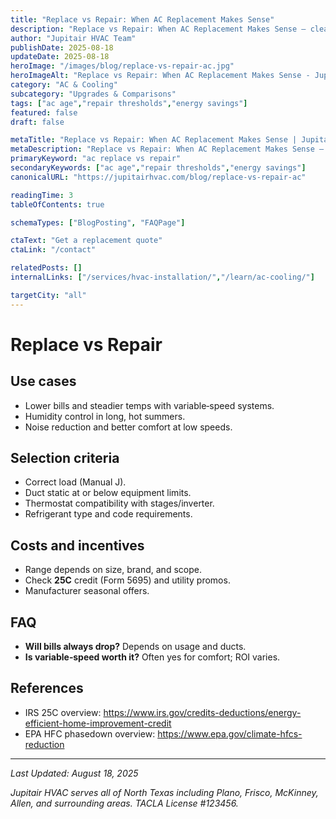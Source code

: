 ```yaml
---
title: "Replace vs Repair: When AC Replacement Makes Sense"
description: "Replace vs Repair: When AC Replacement Makes Sense — clear steps, practical detail, and when to call a pro in North Texas."
author: "Jupitair HVAC Team"
publishDate: 2025-08-18
updateDate: 2025-08-18
heroImage: "/images/blog/replace-vs-repair-ac.jpg"
heroImageAlt: "Replace vs Repair: When AC Replacement Makes Sense - Jupitair HVAC"
category: "AC & Cooling"
subcategory: "Upgrades & Comparisons"
tags: ["ac age","repair thresholds","energy savings"]
featured: false
draft: false

metaTitle: "Replace vs Repair: When AC Replacement Makes Sense | Jupitair HVAC"
metaDescription: "Replace vs Repair: When AC Replacement Makes Sense — clear steps, practical detail, and when to call a pro in North Texas."
primaryKeyword: "ac replace vs repair"
secondaryKeywords: ["ac age","repair thresholds","energy savings"]
canonicalURL: "https://jupitairhvac.com/blog/replace-vs-repair-ac"

readingTime: 3
tableOfContents: true

schemaTypes: ["BlogPosting", "FAQPage"]

ctaText: "Get a replacement quote"
ctaLink: "/contact"

relatedPosts: []
internalLinks: ["/services/hvac-installation/","/learn/ac-cooling/"]

targetCity: "all"
---
```



# Replace vs Repair



## Use cases
- Lower bills and steadier temps with variable‑speed systems.
- Humidity control in long, hot summers.
- Noise reduction and better comfort at low speeds.



<BlogCTA variant="inline" />

## Selection criteria
- Correct load (Manual J).
- Duct static at or below equipment limits.
- Thermostat compatibility with stages/inverter.
- Refrigerant type and code requirements.


## Costs and incentives
- Range depends on size, brand, and scope.
- Check **25C** credit (Form 5695) and utility promos.
- Manufacturer seasonal offers.


## FAQ
- **Will bills always drop?** Depends on usage and ducts.
- **Is variable‑speed worth it?** Often yes for comfort; ROI varies.


## References
- IRS 25C overview: https://www.irs.gov/credits-deductions/energy-efficient-home-improvement-credit
- EPA HFC phasedown overview: https://www.epa.gov/climate-hfcs-reduction

---

<BlogCTA variant="end" />

*Last Updated: August 18, 2025*

*Jupitair HVAC serves all of North Texas including Plano, Frisco, McKinney, Allen, and surrounding areas. TACLA License #123456.*

